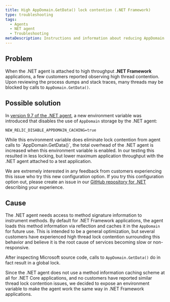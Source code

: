 ```yaml
---
title: High AppDomain.GetData() lock contention (.NET Framework)
type: troubleshooting
tags:
  - Agents
  - NET agent
  - Troubleshooting
metaDescription: Instructions and information about reducing AppDomain.GetData() lock contention for impacted .NET Framework applications
---
```


## Problem

When the .NET agent is attached to high throughput **.NET Framework** applications, a few customers reported observing high thread contention. Upon reviewing the process dumps and stack traces, many threads may be blocked by calls to `AppDomain.GetData()`.

## Possible solution

In [version 9.7 of the .NET agent](/docs/release-notes/agent-release-notes/net-release-notes), a new environment variable was introduced that disables the use of `AppDomain` storage by the .NET agent:

```
NEW_RELIC_DISABLE_APPDOMAIN_CACHING=true
```

<Callout variant="caution">
  While this environment variable does eliminate lock contention from agent calls to `AppDomain.GetData()`, the total overhead of the .NET agent is increased when this environment variable is enabled. In our testing this resulted in less locking, but lower maximum application throughput with the .NET agent attached to a test application.
</Callout>

We are extremely interested in any feedback from customers experiencing this issue who try this new configuration option. If you try this configuration option out, please create an issue in our [GitHub repository for .NET](https://github.com/newrelic/newrelic-dotnet-agent) describing your experience.

## Cause

The .NET agent needs access to method signature information to instrument methods. By default for .NET Framework applications, the agent loads this method information via reflection and caches it in the `AppDomain` for future use. This is intended to be a general optimization, but several customers have experienced high thread lock contention surrounding this behavior and believe it is the root cause of services becoming slow or non-responsive.

After inspecting Microsoft source code, calls to `AppDomain.GetData()` do in fact result in a global lock.

Since the .NET agent does not use a method information caching scheme at all for .NET Core applications, and no customers have reported similar thread lock contention issues, we decided to expose an environment variable to make the agent work the same way in .NET Framework applications.
